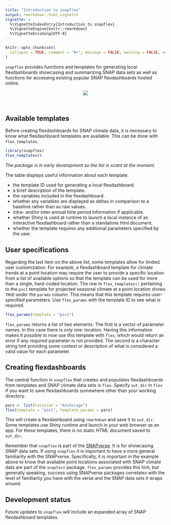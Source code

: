 ```yaml
---
title: "Introduction to snapflex"
output: rmarkdown::html_vignette
vignette: >
  %\VignetteIndexEntry{Introduction to snapflex}
  %\VignetteEngine{knitr::rmarkdown}
  %\VignetteEncoding{UTF-8}
---
```


```r
knitr::opts_chunk$set(
  collapse = TRUE, comment = "#>", message = FALSE, warning = FALSE, error = FALSE, tidy = TRUE, out.width = "100%"
)
```

`snapflex` provides functions and templates for generating local flexdashboards showcasing and summarizing SNAP data sets as well as functions for accessing existing popular SNAP flexdashboards hosted online.

<p style="text-align:center;"><img src="https://github.com/leonawicz/DataVisExamples/blob/master/packages/snapflex.jpg?raw=true"></p><br>

## Available templates

Before creating flexdashboards for SNAP climate data, it is necessary to know what flexdashboard templates are available. This can be done with `flex_templates`.

```r
library(snapflex)
flex_templates()
```

*The package is in early development so the list is scant at the moment.*

The table displays useful information about each template:


* the template ID used for generating a local flexdashboard.
* a brief description of the template.
* the variables included in the flexdashboard.
* whether any variables are displayed as deltas in comparison to a baseline rather than as raw values.
* intra- and/or inter-annual time period information if applicable.
* whether Shiny is used at runtime to launch a local instance of an interactive flexdashboard rather than a standalone html document.
* whether the template requires any additional parameters specified by the user.

## User specifications

Regarding the last item on the above list, some templates allow for limited user customization.
For example, a flexdashboard template for climate trends at a point location may require the user to provide a specific location from a list of available options so that the template can be used for more than a single, hard-coded location.
The row in `flex_templates()` pertaining to the `psc1` template for projected seasonal climate at a point location shows `TRUE` under the `params` column. This means that this template requires user-specified parameters.
Use `flex_params` with the template ID to see what is required.

```r
flex_params(template = "psc1")
```

`flex_params` returns a list of two elements. The first is a vector of parameter names. In this case there is only one: location. Having this information makes it possible to now use this template with `flex`, which would return an error if any required parameter is not provided.
The second is a character string hint providing some context or description of what is considered a valid value for each parameter.

## Creating flexdashboards

The central function in `snapflex` that creates and populates flexdashboards from templates and SNAP climate data sets is `flex`.
Specify `out_dir` in `flex` if you want to save flexdashboards somewhere other than your working directory.

```r
pars <- list(location = "Anchorage")
flex(template = "psc1", template_params = pars)
```

This will create a flexdashboard using `rmarkdown` and save it to `out_dir`. Some templates use Shiny runtime and launch in your web browser as an app. For these templates, there is no static HTML document saved to `out_dir`.

Remember that `snapflex` is part of the [SNAPverse](https://leonawicz.github.io/snapverse/). It is for showcasing SNAP data sets. If using `snapflex` it is important to have a more general familiarity with the SNAPverse. Specifically, it is important in the example above to know that available point locations associated with SNAP climate data are part of the `snaplocs` package. `flex_params` provides this hint, but generally speaking, success using SNAPverse packages correlates with the level of familiarity you have with the verse and the SNAP data sets it wraps around.

## Development status

Future updates to `snapflex` will include an expanded array of SNAP flexdashboard templates.
